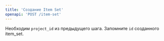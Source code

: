 ```yaml
---
title: 'Создание Item Set'
openapi: 'POST /item-set'
---
```


<Callout emoji="🍀">
Необходим <code>project_id</code> из предыдущего шага.
</Callout>

<Callout emoji="✅">
Запомните <code>id</code> созданного item_set.
</Callout>